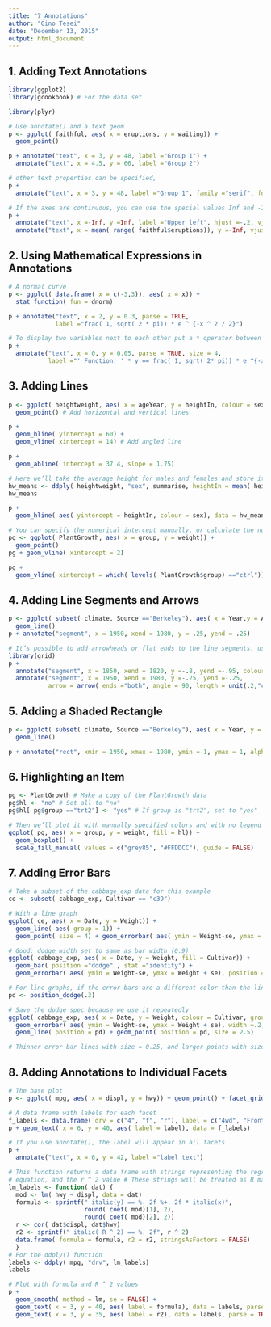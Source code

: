 ```yaml
---
title: "7_Annotations"
author: "Gino Tesei"
date: "December 13, 2015"
output: html_document
---
```


## 1. Adding Text Annotations
```r
library(ggplot2)
library(gcookbook) # For the data set 

library(plyr)

# Use annotate() and a text geom 
p <- ggplot( faithful, aes( x = eruptions, y = waiting)) + 
  geom_point() 

p + annotate("text", x = 3, y = 48, label ="Group 1") + 
  annotate("text", x = 4.5, y = 66, label ="Group 2")

# other text properties can be specified,
p + 
  annotate("text", x = 3, y = 48, label ="Group 1", family ="serif", fontface ="italic", colour ="darkred", size = 3) + annotate("text", x = 4.5, y = 66, label ="Group 2", family ="serif", fontface ="italic", colour ="darkred", size = 3)

# If the axes are continuous, you can use the special values Inf and -Inf to place text annotations at the edge of the plotting area
p + 
  annotate("text", x =-Inf, y =Inf, label ="Upper left", hjust =-.2, vjust = 2) + 
  annotate("text", x = mean( range( faithful$eruptions)), y =-Inf, vjust =-0.4, label ="Bottom middle")
```

## 2. Using Mathematical Expressions in Annotations
```r
# A normal curve 
p <- ggplot( data.frame( x = c(-3,3)), aes( x = x)) + 
  stat_function( fun = dnorm) 

p + annotate("text", x = 2, y = 0.3, parse = TRUE, 
             label ="frac( 1, sqrt( 2 * pi)) * e ^ {-x ^ 2 / 2}")

# To display two variables next to each other put a * operator between them
p + 
  annotate("text", x = 0, y = 0.05, parse = TRUE, size = 4, 
           label ="' Function: ' * y == frac( 1, sqrt( 2* pi)) * e ^{-x ^ 2/ 2}")
```

## 3. Adding Lines
```r
p <- ggplot( heightweight, aes( x = ageYear, y = heightIn, colour = sex)) + 
  geom_point() # Add horizontal and vertical lines 

p + 
  geom_hline( yintercept = 60) + 
  geom_vline( xintercept = 14) # Add angled line

p + 
  geom_abline( intercept = 37.4, slope = 1.75)

# Here we’ll take the average height for males and females and store it in a data frame, hw_means
hw_means <- ddply( heightweight, "sex", summarise, heightIn = mean( heightIn)) 
hw_means

p + 
  geom_hline( aes( yintercept = heightIn, colour = sex), data = hw_means, linetype ="dashed", size = 1)

# You can specify the numerical intercept manually, or calculate the numerical value using which( levels(...))
pg <- ggplot( PlantGrowth, aes( x = group, y = weight)) + 
  geom_point() 
pg + geom_vline( xintercept = 2) 

pg + 
  geom_vline( xintercept = which( levels( PlantGrowth$group) =="ctrl"))
```

## 4. Adding Line Segments and Arrows
```r
p <- ggplot( subset( climate, Source =="Berkeley"), aes( x = Year,y = Anomaly10y)) + 
  geom_line() 
p + annotate("segment", x = 1950, xend = 1980, y =-.25, yend =-.25)

# It’s possible to add arrowheads or flat ends to the line segments, using arrow() from the grid package.
library(grid) 
p + 
  annotate("segment", x = 1850, xend = 1820, y =-.8, yend =-.95, colour ="blue", size = 2, arrow = arrow()) + 
  annotate("segment", x = 1950, xend = 1980, y =-.25, yend =-.25, 
           arrow = arrow( ends ="both", angle = 90, length = unit(.2,"cm")))
```

## 5. Adding a Shaded Rectangle
```r
p <- ggplot( subset( climate, Source =="Berkeley"), aes( x = Year, y = Anomaly10y)) + 
  geom_line() 

p + annotate("rect", xmin = 1950, xmax = 1980, ymin =-1, ymax = 1, alpha =.1, fill ="blue") 
```

## 6. Highlighting an Item
```r
pg <- PlantGrowth # Make a copy of the PlantGrowth data 
pg$hl <- "no" # Set all to "no" 
pg$hl[ pg$group =="trt2"] <- "yes" # If group is "trt2", set to "yes"

# Then we’ll plot it with manually specified colors and with no legend
ggplot( pg, aes( x = group, y = weight, fill = hl)) + 
  geom_boxplot() + 
  scale_fill_manual( values = c("grey85", "#FFDDCC"), guide = FALSE)
```

## 7. Adding Error Bars
```r
# Take a subset of the cabbage_exp data for this example 
ce <- subset( cabbage_exp, Cultivar == "c39") 

# With a line graph 
ggplot( ce, aes( x = Date, y = Weight)) + 
  geom_line( aes( group = 1)) + 
  geom_point( size = 4) + geom_errorbar( aes( ymin = Weight-se, ymax = Weight + se), width =.2) 

# Good: dodge width set to same as bar width (0.9) 
ggplot( cabbage_exp, aes( x = Date, y = Weight, fill = Cultivar)) + 
  geom_bar( position ="dodge" , stat ="identity") + 
  geom_errorbar( aes( ymin = Weight-se, ymax = Weight + se), position = position_dodge( 0.9), width =.2)

# For line graphs, if the error bars are a different color than the lines and points, you should draw the error bars first, so that they are underneath the points and lines.
pd <- position_dodge(.3) 

# Save the dodge spec because we use it repeatedly 
ggplot( cabbage_exp, aes( x = Date, y = Weight, colour = Cultivar, group = Cultivar)) + 
  geom_errorbar( aes( ymin = Weight-se, ymax = Weight + se), width =.2, size = 0.25, colour ="black", position = pd) +
  geom_line( position = pd) + geom_point( position = pd, size = 2.5) 

# Thinner error bar lines with size = 0.25, and larger points with size = 2.5
```

## 8. Adding Annotations to Individual Facets
```r
# The base plot 
p <- ggplot( mpg, aes( x = displ, y = hwy)) + geom_point() + facet_grid(. ~ drv) 

# A data frame with labels for each facet
f_labels <- data.frame( drv = c("4", "f", "r"), label = c("4wd", "Front", "Rear")) 
p + geom_text( x = 6, y = 40, aes( label = label), data = f_labels) 

# If you use annotate(), the label will appear in all facets 
p + 
  annotate("text", x = 6, y = 42, label ="label text")

# This function returns a data frame with strings representing the regression 
# equation, and the r ^ 2 value # These strings will be treated as R math expressions 
lm_labels <- function( dat) { 
  mod <- lm( hwy ~ displ, data = dat) 
  formula <- sprintf(" italic(y) == %. 2f %+. 2f * italic(x)", 
                     round( coef( mod)[1], 2), 
                     round( coef( mod)[2], 2)) 
  r <- cor( dat$displ, dat$hwy) 
  r2 <- sprintf(" italic( R ^ 2) == %. 2f", r ^ 2) 
  data.frame( formula = formula, r2 = r2, stringsAsFactors = FALSE) 
  } 
# For the ddply() function 
labels <- ddply( mpg, "drv", lm_labels) 
labels

# Plot with formula and R ^ 2 values 
p + 
  geom_smooth( method = lm, se = FALSE) + 
  geom_text( x = 3, y = 40, aes( label = formula), data = labels, parse = TRUE, hjust = 0) + 
  geom_text( x = 3, y = 35, aes( label = r2), data = labels, parse = TRUE, hjust = 0)  
```
